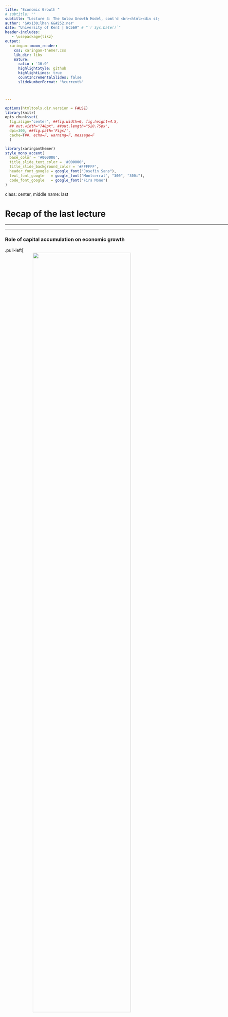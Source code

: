 ```yaml
---
title: "Economic Growth "
# subtitle: ""
subtitle: "Lecture 3: The Solow Growth Model, cont'd <br><html><div style='float:left'></div><hr color='#EB811B' size=1px width=796px></html>"
author: '&#x130;lhan G&#252;ner'
date: "University of Kent | EC569" # "`r Sys.Date()`"
header-includes:
   - \usepackage{tikz}
output:
  xaringan::moon_reader:
    css: xaringan-themer.css
    lib_dir: libs
    nature:
      ratio : '16:9'
      highlightStyle: github
      highlightLines: true
      countIncrementalSlides: false
      slideNumberFormat: "%current%"



---
```

```r
options(htmltools.dir.version = FALSE)
library(knitr)
opts_chunk$set(
  fig.align="center", ##fig.width=6, fig.height=4.5, 
  ## out.width="748px", ##out.length="520.75px",
  dpi=300, ##fig.path='Figs/',
  cache=T##, echo=F, warning=F, message=F
  )
```
```r
library(xaringanthemer)
style_mono_accent(
  base_color = '#000000',
  title_slide_text_color = '#000000',
  title_slide_background_color = '#FFFFFF',
  header_font_google = google_font("Josefin Sans"),
  text_font_google   = google_font("Montserrat", "300", "300i"),
  code_font_google   = google_font("Fira Mono")
)
```


class:  center, middle
name: last

# Recap of the last lecture

<html><div style='float:left'></div><hr color='#EB811B' size=1px width=796px></html>

---

### Role of capital accumulation on economic growth

.pull-left[
<br>
<center>
<img src="./files/gdp-cap-time.svg" width="80%"/>
</center>

Source: [Penn World Tables, version 9.1](https://www.rug.nl/ggdc/productivity/pwt/)
]

.pull-right[
<center>
<iframe width="560" height="530" src="./files/gdp-cap-cross.html" frameborder="0" allowfullscreen></iframe>
</center>
]

---
.pull-left[

### Last Lecture

- Highlighted the role of factor accumulation in economic growth in the short-run.

- Listed the assumptions of the Solow model

 - Production function displays constant returns to scale

 - Production function displays diminishing marginal product of capital

 - Everyone works in the economy: population = labor force

 - Population and labor force grow at a constant rate $n$

 - Society invests a constant fraction, $\gamma$, of output into capital stock

 - A constant fraction, $\delta$, of capital depreciates

]

.pull-right[

<br>


- Starting from the (aggregate) capital accumulation equation: $\dot{K}=\gamma Y- \delta K$, derived capital per worker accumulation equation:

$$ \dot{k} = \gamma f(k) - (\delta +n)k$$
 - Change in capital per worker is equal to investment per worker minus dilution of capital per worker as a result of depreciation and population growth.


] 

---


class: center, middle
name: numerical

# Numerical example

<html><div style='float:left'></div><hr color='#EB811B' size=1px width=796px></html>


---
### Numerical example 

<br>


To understand $\dot{k} = \gamma f(k) - (\delta +n)k$, let's do a numerical example:


- $f(k)=Ak^\alpha h^{1-\alpha}$, $\alpha=1/3$, $A=1$, $k(0)=1$, $h=1$, $n=.01$, $\gamma = .2$, and $\delta = .05$, where $k(0)$ is capital per worker at time $t=0$.  

- Calculate $\dot{ k}(0)$, $k(1)$, $y(1)$.

First write down capital per worker accumulation equation

$$\dot{k}(0)  = \gamma f(k(0)) - (\delta+n)k(0)$$ 

Subsitute in the numerical values

$$\dot{k}(0)= .2\times 1^{1/3}-(.05+.01)\times 1 = .2 - .06= .14$$
---
.pull-left[
### Numerical example, cont'd
Notice that next period's capital per worker is approximately equal to current capital per worker plus change in capital per worker
$$ k(1) \approx k(0) + \dot{k}(0) = 1 + .14 = 1.14 $$
$$ y(1) = f(k(1))=1.14^{1/3} = 1.044644$$

What about $k(2)$ and $y(2)$?

Repeat what we did before

$$\dot{k}(1)  = \gamma f(k(1)) - (\delta+n)k(1)$$ 

Subsitute in the numerical values

$$\dot{k}(1)= .2\times 1.14^{1/3}-(.05+.01)\times 1.14 =0.1405288$$


]
.pull-right[

<br>

<br>

Then
$$k(2)\approx k(1)+\dot{k}(1) = 1.14 + 0.1405288 = 1.280529$$
$$y(2) = f(k(2)) = 1.280529^{1/3} =   1.0859$$


Iterate to get $k(t)$ and $y(t)$ for $t=3,4,...$
]

---


class: center, middle
name: steady

# Convergence and Steady State

<html><div style='float:left'></div><hr color='#EB811B' size=1px width=796px></html>

---
### Convergence and Steady State

- Keep iterating/simulating our numerical example, say 150 periods:

<center>
<img src="./files/capital-output-simul.svg" width="70%"/>
</center>

- Both capital per worker and output per worker increase rapidly when $k$ is low, then slowly when $k$ is high.

- Both series converges to particular values, which we call as the steady state.

- <u>**Convergence toward the steady state:**</u> A country's per-worker output will grow or shrink from some initial position toward the steady-state level determined by the investment rate.
---
.pull-left[
### Steady State

Accumulation of capital per worker:

$$\dot{k} = \gamma f(k) - (\delta+n)k $$

Capital per worker and output per worker are constant at the steady state.

- if $\gamma f(k) > (\delta+n) k$

 - then $\dot{k} > 0$
 - capital stock growing

- if $\gamma f(k) < (\delta+n) k$

 - then $\dot{k} < 0$
 - capital stock shrinking

- if $\gamma f(k) = (\delta+n) k$

 - then $\dot{k} = 0$
 - capital stock consant (**steady state**)
 

]

.pull-right[
<br>
#### The Solow Diagram
<center>
<img src="./files/solow_diagram.jpg" width="100%"/>
</center>
Source: Jones and Vollrath (2013)

$k^\ast$ is the steady state capital per worker level.
]

---
### Diminishing marginal product of capital per worker

.pull-left[
- As capital per worker increases it requires more and more capital to make labor more productive.

 - Intuition: a computer makes a worker more productive. However if you give her another computer, it will make her more productive but the benefit of the second computer will not be as large as the first computer.
 
- Hence the concave shape of the production function

- Eventually capital dilution $(\delta+n)k$ catches up with investment $\gamma f(k)$, and capital per worker cannot grow more.

- Hence no long-run economic growth in the Solow model (when there is no technological progress).

]
.pull-right[
<center>
<img src="./files/solow_diagram.jpg" width="100%"/>
</center>
Source: Jones and Vollrath (2013)
]

---

### Steady State, analytical solution

.pull-left[
Assume production function is a Cobb-Douglas:
$$ y = A k^\alpha h^{1-\alpha}.$$
Then $\dot{k} = \gamma A k^\alpha h^{1-\alpha} - (\delta+n) k$

No change of capital stock per worker at the steady state

$$ 0 = \gamma A (k^{\ast})^\alpha h^{1-\alpha} - (\delta+n) k^{\ast}, $$

where $k^*$ is steady state level of capital per worker.
$$  \gamma A (k^{\ast})^\alpha h^{1-\alpha}= (\delta+n) k^{\ast} $$

**Steady state capital per worker:**
$$ k^{\ast} = h \left(\frac{\gamma A}{\delta+n} \right) ^{1/(1-\alpha)}$$ 
]

--

.pull-rigth[

Substitute steady state capital per worker into production function to find steady steady output per worker:
$$ y^{\ast}= A (k^{\ast})^\alpha h^{1-\alpha}$$
$$y^{\ast}= A \left[h \left(\frac{\gamma A}{\delta+n} \right) ^{1/(1-\alpha)}\right]^\alpha h^{1-\alpha} $$
Rearrange to get the **steady state output per worker:**
$$y^\ast = A^{1/(1-\alpha)}\left(\frac{\gamma}{\delta+n} \right)^{\alpha/(1-\alpha)}h$$

]

---
### Consumption

- Income-expenditure identity in a closed economy (no international trade) without the government
$$ y = c+i,$$
where $c$ is consumption per worker. 

- $c = y- i = y - \gamma y =  (1-\gamma)y$

- investment-savings equality

\begin{eqnarray}
s&=& y - c \nonumber \\
s & = & i = \gamma y, \nonumber
\end{eqnarray}
 where $s$ is savings per worker. Then $\gamma$ is also saving rate, savings/income.

- Therefore, consumption at the steady-state is equal to 

$$ 
c^\ast = (1-\gamma) y^\ast = (1-\gamma)A^{1/(1-\alpha)}\left(\frac{\gamma}{\delta+n} \right)^{\alpha/(1-\alpha)}h
$$

---


class: center, middle
name: comparative

# Comparative Statics

<html><div style='float:left'></div><hr color='#EB811B' size=1px width=796px></html>

---

### Comparative Statics

$$ k^{\ast} = h \left(\frac{\gamma A}{\delta+n} \right) ^{1/(1-\alpha)}$$ 


$$ y^{\ast}=  A^{1/(1-\alpha)}\left(\frac{\gamma}{\delta+n} \right)^{\alpha/(1-\alpha)}h$$




- $k^\ast$ and $y^\ast$ are rising with investment rate $\gamma$, technology $A$, human capital $h$, 

- $k^\ast$ and $y^\ast$ are declining with depreciation rate, $\delta$, and population growth rate, $n$.

---
### Increasing the investment rate

.pull-left[
- As $\gamma \uparrow$ 
 - $k^{\ast} =h \left(\frac{\gamma A}{\delta+n} \right) ^{1/(1-\alpha)} \uparrow$
 - $y^{\ast}= A^{1/(1-\alpha)}\left(\frac{\gamma}{\delta+n} \right)^{\alpha/(1-\alpha)}h \uparrow$
 
- An increase in the investment rate leads to higher steady state capital per worker and output per worker.
]

.pull-right[
<center>
<img src="./files/investment_inc.jpg" width="100%"/>
</center>
Source: Jones and Vollrath (2013)
]


---
.pull-left[

### Output per worker increases after an increase in the investment rate

- Suppse the economy was at the steady state

- Invesment rates increase to $\gamma' > \gamma$

- This leads to _gradual_ increase of capital per worker to its new steady state value.

- Since $y=f(k)$, output (or income) per worker will also _gradually_ increase until it reaches to its new steady state values.

- Trajectory of capital per worker is similar.
]

.pull-right[

<br>

<center>
<img src="./files/income_time.jpg" width="100%"/>
</center>
Source: Jones and Vollrath (2013)

]


---


class: center, middle
name: growth

# Growth Rates

<html><div style='float:left'></div><hr color='#EB811B' size=1px width=796px></html>


---


### Growth Rates
.pull-left[
- The Solow model predicts that growth is faster when an economy is farther away from steady state. 

- Start with 

$$\dot{k} = \gamma A k^\alpha h^{1-\alpha} - (\delta+n)k $$

- Divide both left-hand and right-hand sides to get the growth rate of capital per worker, $\frac{\dot{k}}{k}$:


$$ \frac{\dot{k}}{k} = \frac{\gamma A h^{1-\alpha}}{k^{1-\alpha}} - (\delta + n). $$
- As $k$ rises, the growth rate of $k$ falls.
]

.pull-left[

<center>
<img src="./files/growth_rate.jpg" width="100%"/>
</center>
Source: Jones and Vollrath (2013)

]
---

### Growth Rates, cont'd
In the Solow model (current version)

- No long-run growth of output per worker:
$$ y^{\ast} = A (k^{\ast})^\alpha h^{1-\alpha}, \hspace{.3cm} \frac{\dot{y^{\ast}}}{y^{\ast}} = \alpha \frac{\dot{k^{\ast}}}{k^{\ast}} = 0$$ 

- Transitional growth (when countrries are not at the steady state)

 - Higher growth rate for lower capital stock countries



---

### Relative Growth Rates, Predictions

<br>

<br>

- If two countries have the same rate of investment but different levels of income, the country with lower income will have higher growth.

- If two countries have the same level of income but different rates of investment, then the country with a higher rate of investment will have higher growth.

- A country that raises its level of investment will experience an increase in its rate of income growth.


---
### Economics of Solow model

<br>

<br>

- What is the main source of economic growth in the Solow model?  

--

 - Capital accumulation

--

- Why cannot countries grow forever?
--

 - Diminishing marginal product of physical capital. 

---
### Long-run growth rates of the Solow model

<br>


- What are the growth rates of the following variables at the steady state? 

| Variable | Notation |Steady state growth rate |
|:---|:---:|:---:|
| Capital per worker | $k$ | $0$ |
| Output per worker | $y$ | $0$ |
| Consumption per worker | $c$  | $0$ |
| Capital | $K$ | $n$ |
| Output | $Y$ | $n$ | 
| Consumption | $C$ | $n$ | 

- $y=\frac{Y}{L}$, $k=\frac{K}{L}$, and $c=\frac{C}{L}$ are constant at the steady state, but $L$ is growing at a rate $n$. Then $Y,K,$ and $C$ have to grow at a rate $n$.


---


class: center, middle
name: predictions

# Quantitative Predictions

<html><div style='float:left'></div><hr color='#EB811B' size=1px width=796px></html>



---
### Solow predicted income differences 

<br>


Consider 2 countries, $i$ and $j$:
$$ y_i^{\ast} = A_i^{1/(1-\alpha)}\left(\frac{\gamma_i}{\delta_i+n_i} \right)^{\alpha/(1-\alpha)} h_i,$$
$$ y_j^{\ast} = A_j^{1/(1-\alpha)}\left(\frac{\gamma_j}{\delta_j+n_j} \right)^{\alpha/(1-\alpha)}h_j.$$
Then,


$$ \frac{y_i^{\ast}}{y_j^{\ast}}= \left(\frac{A_i}{A_j}\right)^{1/(1-\alpha)}\left(\frac{\gamma_i}{\gamma_j}\right)^{\alpha/(1-\alpha)}\left(\frac{\delta_j+n_j}{\delta_i+n_i}\right)^{\alpha/(1-\alpha)}\left(\frac{h_i}{h_j}\right)$$

---

### Quantitative predictions

- Suppose country $i$ and $j$ differ only with respect to their investment rate

 - $A_i=A_j=A$, $\delta_i=\delta_j=\delta$, $h_i=h_j=h$, and $n_i=n_j=n$.

- Then 

$$ \frac{y_i^{\ast}}{y_j^{\ast}}= \left(\frac{\gamma_i}{\gamma_j}\right)^{\alpha/(1-\alpha)}$$
 
- Supporse country $i$ has an investment rate of 20% and country $j$ has an investment rate of 5%

- Assumue $\alpha=1/3$, hence $\alpha/(1-\alpha)= 1/2$


$$ \frac{y_i^{\ast}}{y_j^{\ast}}= \left(\frac{.2}{.05}\right)^{1/2} = 4^{1/2} = 2$$
- Income per capita in country $i$ would be twice the level of country $j$

---
### Data vs Model

$$ \frac{y_i^{\ast}}{y_j^{\ast}}= \left(\frac{A_i}{A_j}\right)^{1/(1-\alpha)}\left(\frac{\gamma_i}{\gamma_j}\right)^{\alpha/(1-\alpha)}\left(\frac{\delta_j+n_j}{\delta_i+n_i}\right)^{\alpha/(1-\alpha)}\left(\frac{h_i}{h_j}\right)$$

.pull-left[

- Suppose country $i$ and $j$ differ only with respect to their investment rate

$A_i=A_j=A$, $\delta_i=\delta_j=\delta$, $h_i=h_j=h$, $n_i=n_j=n$

- Then 

$$ \frac{y_i^{\ast}}{y_j^{\ast}}= \left(\frac{\gamma_i}{\gamma_j}\right)^{\alpha/(1-\alpha)}$$ 

- Assume $j$ is the United States

- 2019 output per worker levels

- Investment rate is average over 1970-2019.
]


.pull-right[

<center>
<img src="./files/rel_GDP_pred_inv.svg" width="75%"/>
</center>
Data source: Penn World Tables, version 10.0

Correlation of predicted vs actual values: 0.52
]

---
### Data vs Model, cont'd

$$ \frac{y_i^{\ast}}{y_j^{\ast}}= \left(\frac{A_i}{A_j}\right)^{1/(1-\alpha)}\left(\frac{\gamma_i}{\gamma_j}\right)^{\alpha/(1-\alpha)}\left(\frac{\delta_j+n_j}{\delta_i+n_i}\right)^{\alpha/(1-\alpha)}\left(\frac{h_i}{h_j}\right)$$

.pull-left[

- Suppose country $i$ and $j$ differ with respect to their investment rate and employment growth rates

$A_i=A_j=A$, $\delta_i=\delta_j=0.05$, $h_i=h_j=h$.

- Then 

$$ \frac{y_i^{\ast}}{y_j^{\ast}}= \left(\frac{\gamma_i}{\gamma_j}\right)^{\alpha/(1-\alpha)}\left(\frac{.05+n_j}{.05+n_i}\right)^{\alpha/(1-\alpha)}$$ 

- Assume $j$ is the United States

- 2019 output per worker levels

- Employment growth rate is average over 1970-2019.
]


.pull-right[

<center>
<img src="./files/rel_GDP_pred_inv_emp.svg" width="75%"/>
</center>
Data source: Penn World Tables, version 10.0

Correlation of predicted vs actual values: 0.64
]

---
### Data vs Model, cont'd (2)

$$ \frac{y_i^{\ast}}{y_j^{\ast}}= \left(\frac{A_i}{A_j}\right)^{1/(1-\alpha)}\left(\frac{\gamma_i}{\gamma_j}\right)^{\alpha/(1-\alpha)}\left(\frac{\delta_j+n_j}{\delta_i+n_i}\right)^{\alpha/(1-\alpha)}\left(\frac{h_i}{h_j}\right)$$

.pull-left[

- Suppose country $i$ and $j$ differ with respect to their investment rate, employment growth rates, and human capital

$A_i=A_j=A$, $\delta_i=\delta_j=0.05$.

- Then 

$$ \frac{y_i^{\ast}}{y_j^{\ast}}= \left(\frac{\gamma_i}{\gamma_j}\right)^{\alpha/(1-\alpha)}\left(\frac{.05+n_j}{.05+n_i}\right)^{\alpha/(1-\alpha)}\left(\frac{h_i}{h_j}\right)$$

- Assume $j$ is the United States

- 2019 output per worker levels

- Human capital is the 2019 level.
]


.pull-right[

<center>
<img src="./files/rel_GDP_pred_inv_emp_hc.svg" width="75%"/>
</center>
Data source: Penn World Tables, version 10.0

Correlation of predicted vs actual values: 0.77
]

---
### Summary

<br>


- In the Solow model, countries accumulate capital per worker and converge to steady state over time.

- Investment generates capital accumulation, and hence higher levels of output per worker.


- In the steady state, capital per worker, output per worker, and consumption per worker are constant.

- There is only short-run economic growth in the Solow model mainly because of the diminishing marginal product of capital.

- Despite the parsimonious nature of the Solow model, it predicts relative incomes quite well.

---
### Next lecture


- Learn about the role of population on eonomic growth

- Learn about the role of human capital on economic growth


### Suggested readings to review the previous two lectures 

- From Jones and Vollrath, read introduction of Chapter 2 and Chapter 2.1.

 - or, you may read Chapter 3 from Weil.

### Suggested readings to prepare for the next lecture

- From Jones and Vollrath, read Chapter 3.1

- From Weil, read Chapter 6

- From Weil, introduction of Chapter 4 and Chapter 4.2. 

